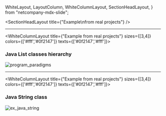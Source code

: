   WhiteLayout,
  LayoutColumn,
  WhiteColumnLayout,
  SectionHeadLayout,
} from "netcompany-mdx-slide";

<SectionHeadLayout title={"Example\nfrom real projects"} />

---

<WhiteColumnLayout title={"Example from real projects"} sizes={[3,4]} colors={['#fff','#0f2147']} texts={['#0f2147','#fff']}>
<LayoutColumn>

### Java List classes hierarchy

</LayoutColumn>
<LayoutColumn>
<div
  style={{
    objectFit: 'contain',
    overflow: "hidden",
    display: "flex",
    flexDirection: "row",
    flex: "1",
    width: "100%",
  }}
>
  <img src={ex_collection_list} alt="program_paradigms" />
</div>
</LayoutColumn>
</WhiteColumnLayout>

---

<WhiteColumnLayout title={"Example from real projects"} sizes={[3,4]} colors={['#fff','#0f2147']} texts={['#0f2147','#fff']}>
<LayoutColumn>

### Java String class

</LayoutColumn>
<LayoutColumn>
<div
  style={{
    objectFit: 'contain',
    overflow: "hidden",
    display: "flex",
    flexDirection: "row",
    flex: "1",
    width: "100%",
  }}
>
  <img src={ex_java_string} alt="ex_java_string" />
</div>
</LayoutColumn>
</WhiteColumnLayout>
